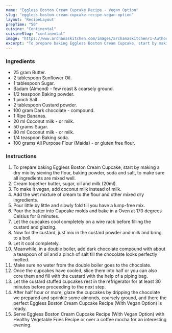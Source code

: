 ---
name: "Eggless Boston Cream Cupcake Recipe - Vegan Option"
slug: "eggless-boston-cream-cupcake-recipe-vegan-option"
layout: 'RecipeLayout'
prepTime: "50"
cuisine: "Continental"
cuisineSlug: "continental"
image: "https://www.archanaskitchen.com/images/archanaskitchen/1-Author/Akansha_Bansal/eggless_boston_cream_cupcake_recipe.JPG"
excerpt: "To prepare baking Eggless Boston Cream Cupcake, start by making a dry mix by sieving the flour, baking powder, soda and salt, to make sure all ingredients are mixed well"
---

### Ingredients

- 25 gram Butter.
- 2 tablespoon Sunflower Oil.
- 1 tablespoon Sugar.
- Badam (Almond) - few roast & coarsely ground.
- 1/2 teaspoon Baking powder.
- 1 pinch Salt.
- 2 tablespoon Custard powder.
- 100 gram Dark chocolate - compound.
- 1 Ripe Bananas.
- 20 ml Coconut milk - or milk.
- 50 grams Sugar.
- 80 ml Coconut milk - or milk.
- 1/4 teaspoon Baking soda.
- 100 grams All Purpose Flour (Maida) - or gluten free flour.

### Instructions

1. To prepare baking Eggless Boston Cream Cupcake, start by making a dry mix by sieving the flour, baking powder, soda and salt, to make sure all ingredients are mixed well.
1. Cream together butter, sugar, oil and milk (20ml).
1. To make it vegan, add coconut milk instead of milk.
1. Add the wet mixture of cream to the flour and other mixed dry ingredients.
1. Pour little by little and slowly fold till you have a lump-free mix.
1. Pour the batter into Cupcake molds and bake in a Oven at 170 degrees Celsius for 8 minutes.
1. Let the cupcakes cool completely on a wire rack before filling the custard and glazing.
1. Now for the custard, just mix in the custard powder and milk and bring to a boil.
1. Let it cool completely.
1. Meanwhile, in a double boiler, add dark chocolate compound with about a teaspoon of oil and a pinch of salt till the chocolate looks perfectly melted.
1. Make sure no water from the double boiler goes to the chocolate.
1. Once the cupcakes have cooled, slice them into half or you can also core them and fill with the custard with the help of a piping bag.
1. Let the custard stuffed cupcakes rest in the refrigerator for at least 30 minutes before proceeding to the next step.
1. After half hour or more, glaze the cupcakes by dripping the chocolate we prepared and sprinkle some almonds, coarsely ground, and there the perfect Eggless Boston Cream Cupcake Recipe (With Vegan Option) is ready.
1. Serve Eggless Boston Cream Cupcake Recipe (With Vegan Option) with Healthy Vegetable Fries Recipe or over a coffee mocha for an interesting evening.

